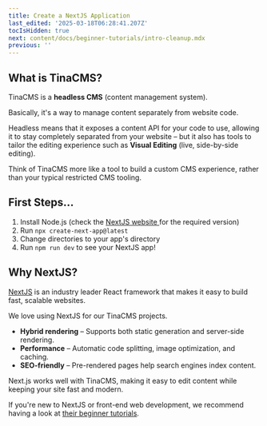 ```yaml
---
title: Create a NextJS Application
last_edited: '2025-03-18T06:28:41.207Z'
tocIsHidden: true
next: content/docs/beginner-tutorials/intro-cleanup.mdx
previous: ''
---
```


## What is TinaCMS?

TinaCMS is a **headless CMS** (content management system).

Basically, it's a way to manage content separately from website code.

Headless means that it exposes a content API for your code to use, allowing it to stay completely separated from your website – but it also has tools to tailor the editing experience such as **Visual Editing** (live, side-by-side editing).

Think of TinaCMS more like a tool to build a custom CMS experience, rather than your typical restricted CMS tooling.

## First Steps...

1. Install Node.js (check the [NextJS website ](https://nextjs.org/docs/app/getting-started/installation)for the required version)
2. Run `npx create-next-app@latest`
3. Change directories to your app's directory
4. Run `npm run dev` to see your NextJS app!

## Why NextJS?

[NextJS](https://nextjs.org/) is an industry leader React framework that makes it easy to build fast, scalable websites.

We love using NextJS for our TinaCMS projects.

* **Hybrid rendering** – Supports both static generation and server-side rendering.
* **Performance** – Automatic code splitting, image optimization, and caching.
* **SEO-friendly** – Pre-rendered pages help search engines index content.

Next.js works well with TinaCMS, making it easy to edit content while keeping your site fast and modern.

If you're new to NextJS or front-end web development, we recommend having a look at [their beginner tutorials](https://nextjs.org/learn).
